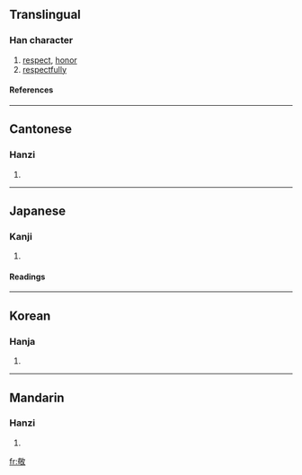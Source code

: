 ==Translingual==
===Han character===
{{Han char|rn=66|rad=攴|as=09|sn=13|four=4864<sub>0</sub>|canj=廿口人大 (TROK)}}
# [[respect]], [[honor]]
# [[respectfully]]
====References====
{{Han ref|kx=0473.350|dkj=13285|dj=0826.170|hdz=21466.020|uh=656C|ud=25964|bh=B771|bd=46961}}
----
==Cantonese==
===Hanzi===
{{yue-hanzi|jyut=|y=ging3}}
# {{defn|Cantonese}}
----
==Japanese==
===Kanji===
{{ja-kanji|grade=|rs=攴09}}
# {{defn|Japanese}} 
====Readings====
{{ja-readings|on=[[けい]] (kei), [[きょう]] (kyō)|kun=[[うやまう]] (uyamau)}}
----
==Korean==
===Hanja===
{{ko-hanja|hangeul=경|eumhun=|rv=gyeong|mr=kyŏng|y=kyeng}}
# {{defn|Korean}}
----
==Mandarin==
===Hanzi===
{{cmn-hanzi|pin=[[gūi]] (gui1), [[jìng]] (jing4)|wg=kuei<sup>1</sup>, ching<sup>4</sup>}}
# {{defn|Mandarin}}

[[fr:敬]]
